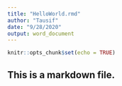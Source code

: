 ```yaml
---
title: "HelloWorld.rmd"
author: "Tausif"
date: "9/28/2020"
output: word_document
---
```


```r
knitr::opts_chunk$set(echo = TRUE)
```

## This is a markdown file.

